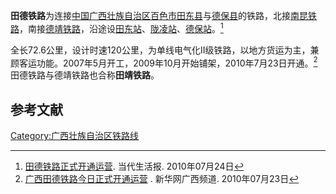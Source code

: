 {{Infobox rail system-route
|rail_name=田德铁路
|other_name=
|system_length=72.6公里
|length_in_operation=
|total_length=
|tracklength=
|min_width=
|box_width=
|style=
|banner_color=
|sec_banner_color=
|third_banner_color=
|logo_filename=
|logo_width=
|logo_bgcolor=
|logo_alt=
|logo_note=
|image=
|imagesize=
|caption=
|code_name=
|locale=[[中国|中国]][[广西省|广西省]][[百色|百色]]
|service_type=[[货物列车|货运]]为主、兼顾[[旅客列车|客运]]
|status=
|network=
|stations=3
|start=
|lines=
|main_route=
|secondary_route=
|branch_route=
|standard=[[中華人民共和國鐵路運輸#线路等级|国家II级铁路]]
|character=
|other_systems=
|main_stations=
|constructor=
|track=1（[[单线铁路|单线铁路]]）
|average_station_distance=
|max_speed=120 km/h
|orbital_plane=
|track_gauge={{standard gauge}}（[[标准轨|标准轨]]）
|distance_between_mainlines=
|min_radius=
|max_grade=
|elevation=
|control=
|block_signal=
|engine=
|electrified=
|rollingstock=
|fleet_size=
|begin_operation=
|end_operation=
|operation_note=
|open_operation=
|time_first=
|time_last=
|ridership=
|owner=
|operator=[[南宁铁路局|南宁铁路局]]
|franchise=
|hq=
|key_person=
|website=
|route_map={{bs-map|inline=1|map=
CONTg~~ ~~ ~~{{RoutemapRoute|Licon=u|[[南昆铁路|南昆铁路]]往[[南宁站|南宁站]]方向}}
HST~~0~~[[田东站|田东站]]
CONTgq\ABZgr\leer~~ ~~ ~~{{RoutemapRoute|Licon=l|[[南昆铁路|南昆铁路]]往[[昆明站|昆明站]]方向}}
HST~~ ~~[[陇凌站|陇凌站]]
HST~~72~~[[德保站|德保站]]
CONTf~~ ~~ ~~{{RoutemapRoute|Licon=d|[[德靖铁路|德靖铁路]]往[[靖西站|靖西站]]方向}}
}}
}}

'''田德铁路'''为连接[[中国|中国]][[广西壮族自治区|广西壮族自治区]][[百色市|百色市]][[田东县|田东县]]与[[德保县|德保县]]的铁路，北接[[南昆铁路|南昆铁路]]，南接[[德靖铁路|德靖铁路]]，沿途设[[田东站|田东站]]、[[陇凌站|陇凌站]]、[[德保站|德保站]]。<ref>[http://epaper.gxnews.com.cn/ddshb/html/2010-07/24/content_1661686.htm 田德铁路正式开通运营]{{Dead link|date=2018年6月 |bot=InternetArchiveBot |fix-attempted=no }}. 当代生活报. 2010年07月24日</ref>

全长72.6公里，设计时速120公里，为单线电气化II级铁路，以地方货运为主，兼顾客运功能。2007年5月开工，2009年10月开始铺架，2010年7月23日开通。<ref>[http://www.gx.xinhuanet.com/newscenter/2010-07/23/content_20430620.htm 广西田德铁路今日正式开通运营] {{webarchive|url=https://web.archive.org/web/20101123063640/http://www.gx.xinhuanet.com/newscenter/2010-07/23/content_20430620.htm |date=2010-11-23 }}. 新华网广西频道. 2010年07月23日</ref>田德铁路与德靖铁路也合称'''田靖铁路'''。

==参考文献==
{{reflist}}
{{田德铁路}}
{{中国铁路}}
[[Category:广西壮族自治区铁路线|Category:广西壮族自治区铁路线]]
